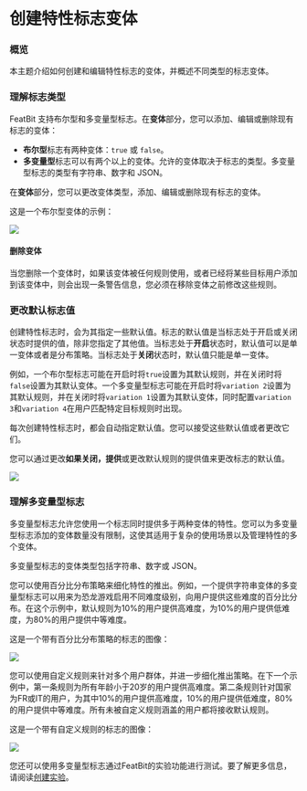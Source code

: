 
# 创建特性标志变体

### 概览 <a href="#overview" id="overview"></a>

本主题介绍如何创建和编辑特性标志的变体，并概述不同类型的标志变体。

### 理解标志类型 <a href="#understanding-flag-types" id="understanding-flag-types"></a>

FeatBit 支持布尔型和多变量型标志。在**变体**部分，您可以添加、编辑或删除现有标志的变体：

* **布尔型**标志有两种变体：`true` 或 `false`。
* **多变量型**标志可以有两个以上的变体。允许的变体取决于标志的类型。多变量型标志的类型有字符串、数字和 JSON。

在**变体**部分，您可以更改变体类型，添加、编辑或删除现有标志的变体。

这是一个布尔型变体的示例：

![](../feature-flags/assets/create-flag-variations/001.webp)

#### 删除变体

当您删除一个变体时，如果该变体被任何规则使用，或者已经将某些目标用户添加到该变体中，则会出现一条警告信息，您必须在移除变体之前修改这些规则。

### 更改默认标志值 <a href="#changing-default-flag-values" id="changing-default-flag-values"></a>

创建特性标志时，会为其指定一些默认值。标志的默认值是当标志处于开启或关闭状态时提供的值，除非您指定了其他值。当标志处于**开启**状态时，默认值可以是单一变体或者是分布策略。当标志处于**关闭**状态时，默认值只能是单一变体。

例如，一个布尔型标志可能在开启时将`true`设置为其默认规则，并在关闭时将`false`设置为其默认变体。一个多变量型标志可能在开启时将`variation 2`设置为其默认规则，并在关闭时将`variation 1`设置为其默认变体，同时配置`variation 3`和`variation 4`在用户匹配特定目标规则时出现。

每次创建特性标志时，都会自动指定默认值。您可以接受这些默认值或者更改它们。

您可以通过更改**如果关闭，提供**或更改默认规则的提供值来更改标志的默认值。

![](../feature-flags/assets/create-flag-variations/002.webp)

### 理解多变量型标志 <a href="#understanding-multivariate-flags" id="understanding-multivariate-flags"></a>

多变量型标志允许您使用一个标志同时提供多于两种变体的特性。您可以为多变量型标志添加的变体数量没有限制，这使其适用于复杂的使用场景以及管理特性的多个变体。

多变量型标志的变体类型包括字符串、数字或 JSON。

您可以使用百分比分布策略来细化特性的推出。例如，一个提供字符串变体的多变量型标志可以用来为恐龙游戏启用不同难度级别，向用户提供这些难度的百分比分布。在这个示例中，默认规则为10%的用户提供高难度，为10%的用户提供低难度，为80%的用户提供中等难度。

这是一个带有百分比分布策略的标志的图像：

![](../feature-flags/assets/create-flag-variations/003.webp)

您可以使用自定义规则来针对多个用户群体，并进一步细化推出策略。在下一个示例中，第一条规则为所有年龄小于20岁的用户提供高难度。第二条规则针对国家为FR或IT的用户，为其中10%的用户提供高难度，10%的用户提供低难度，80%的用户提供中等难度。所有未被自定义规则涵盖的用户都将接收默认规则。

这是一个带有自定义规则的标志的图像：

![](../feature-flags/assets/create-flag-variations/004.webp)

您还可以使用多变量型标志通过FeatBit的实验功能进行测试。要了解更多信息，请阅读[创建实验](../experimentation/creating-experiments.md)。
